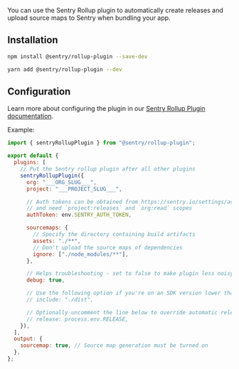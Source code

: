 You can use the Sentry Rollup plugin to automatically create releases and upload source maps to Sentry when bundling your app.

## Installation

```bash {tabTitle:npm}
npm install @sentry/rollup-plugin --save-dev
```

```bash {tabTitle:Yarn}
yarn add @sentry/rollup-plugin --dev
```

## Configuration

Learn more about configuring the plugin in our [Sentry Rollup Plugin documentation](https://www.npmjs.com/package/@sentry/rollup-plugin).

Example:

```javascript {filename:rollup.config.js}
import { sentryRollupPlugin } from "@sentry/rollup-plugin";

export default {
  plugins: [
    // Put the Sentry rollup plugin after all other plugins
    sentryRollupPlugin({
      org: "___ORG_SLUG___",
      project: "___PROJECT_SLUG___",

      // Auth tokens can be obtained from https://sentry.io/settings/account/api/auth-tokens/
      // and need `project:releases` and `org:read` scopes
      authToken: env.SENTRY_AUTH_TOKEN,

      sourcemaps: {
        // Specify the directory containing build artifacts
        assets: "./**",
        // Don't upload the source maps of dependencies
        ignore: ["./node_modules/**"],
      },

      // Helps troubleshooting - set to false to make plugin less noisy
      debug: true,

      // Use the following option if you're on an SDK version lower than 7.47.0:
      // include: "./dist",

      // Optionally uncomment the line below to override automatic release name detection
      // release: process.env.RELEASE,
    }),
  ],
  output: {
    sourcemap: true, // Source map generation must be turned on
  },
};
```

